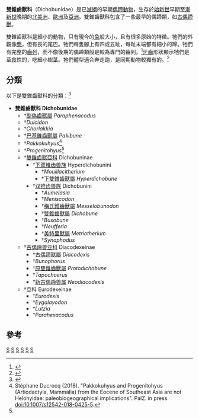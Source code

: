 {{Automatic taxobox
| taxon = Dichobunidae
| authority = Turner, 1849
| fossil_range = 早[[始新世|始新世]]至晚[[漸新世|漸新世]]
| image = Diacodexis_pakistanensis_e.jpg
| image_width = 250px
| image_caption = [[古偶蹄獸|古偶蹄獸]]及[[巴基鯨|巴基鯨]]
| subdivision_ranks = [[屬|屬]]
| subdivision = 见内文
}}

'''雙錐齒獸科'''（Dichobunidae）是已[[滅絕|滅絕]]的早期[[偶蹄動物|偶蹄動物]]，生存於[[始新世|始新世]]早期至[[漸新世|漸新世]]晚期的[[北美洲|北美洲]]、[[歐洲|歐洲]]及[[亞洲|亞洲]]。雙錐齒獸科包含了一些最早的偶蹄類，如[[古偶蹄獸|古偶蹄獸]]。

雙錐齒獸科是細小的動物，只有現今的[[兔|兔]]般大小，且有很多原始的特徵。牠們的外觀像[[麂|麂]]，但有長的尾巴。牠們每隻腳上有四或五趾，每趾末端都有細小的蹄。牠們有完整的[[齒列|齒列]]，而不像後期的偶蹄類般是較為專門的齒列。<ref name=MamEv>{{cite book en |author= Savage, RJG, & Long, MR|year=1986 |title= Mammal Evolution: an illustrated guide|url= https://archive.org/details/mammalevolutioni00sava|publisher= Facts on File|location=New York|pages= [https://archive.org/details/mammalevolutioni00sava/page/n107 208]-209|isbn= 0-8160-1194-X}}</ref>[[牙齒|牙齒]]形狀顯示牠們是[[草食性|草食性]]的，吃細小[[樹葉|樹葉]]。牠們體型適合奔走跑，是同期動物較獨有的。<ref>{{cite book en |editor=Palmer, D.|year=1999 |title= The Marshall Illustrated Encyclopedia of Dinosaurs and Prehistoric Animals|publisher= Marshall Editions|location=London|pages= 266|isbn= 1-84028-152-9}}</ref>

==分類==
以下是雙錐齒獸科的分類：<ref name=McK&B>{{cite book en | author = McKenna, M. C, and S. K. Bell | year  = 1997 | title = Classification of Mammals Above the Species Level | publisher = Columbia University Press | id = ISBN 023111012X}}</ref>

*'''雙錐齒獸科 Dichobunidae'''
**†[[副偽齒獸屬|副偽齒獸屬]] ''Paraphenacodus''
**†''Dulcidon''
**†''Chorlakkia''
**†[[巴基錐齒獸屬|巴基錐齒獸屬]] ''Pakibune''
**†''Pakkokuhyus''<ref name=Ducrocq18>Stéphane Ducrocq (2018). "Pakkokuhyus and Progenitohyus (Artiodactyla, Mammalia) from the Eocene of Southeast Asia are not Helohyidae: paleobiogeographical implications". PalZ. in press. doi:10.1007/s12542-018-0425-5.</ref>
**†''Progenitohyus''<ref name=Ducrocq18/>
**†[[雙錐齒獸亞科|雙錐齒獸亞科]] Dichobuninae
***†[[下双锥齿兽族|下双锥齿兽族]] Hyperdichobunini
****†''Mouillacitherium''
****†[[下雙錐齒獸屬|下雙錐齒獸屬]] ''Hyperdichobune''
***†[[双锥齿兽族|双锥齿兽族]] Dichobunini
****†''Aumelasia''
****†''Meniscodon''
****†[[梅氏錐齒獸屬|梅氏錐齒獸屬]] ''Messelobunodon''
****†[[雙錐齒獸屬|雙錐齒獸屬]] ''Dichobune''
****†''Buxobune''
****†''Neufferia''
****†[[美特里獸屬|美特里獸屬]] ''Metriotherium''
****†''Synaphodus''
**†[[古偶蹄兽亚科|古偶蹄兽亚科]] Diacodexeinae
***†[[古偶蹄獸屬|古偶蹄獸屬]] ''Diacodexis''
***†''Bunophorus''
***†[[原雙錐齒獸屬|原雙錐齒獸屬]] ''Protodichobune''
***†''Tapochoerus''
***†[[新古偶蹄兽属|新古偶蹄兽属]] ''Neodiacodexis''
**†亞科 Eurodexeinae
***†''Eurodexis''
***†''Eygalayodon''
***†''Lutzia''
***†''Parahexacodus''

==參考==
{{reflist}}
{{Taxonbar}}
[[Category:雙錐齒獸科|S]]
[[Category:始新世哺乳類|S]]
[[Category:漸新世哺乳類|S]]
[[Category:漸新世偶蹄目|S]]
[[Category:始新世偶蹄目|S]]
[[Category:1849年描述的分类群|S]]